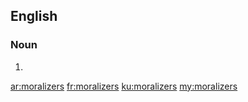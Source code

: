 ==English==

===Noun===
{{head|en|plural}}

# {{plural of|moralizer|lang=en}}

[[ar:moralizers]]
[[fr:moralizers]]
[[ku:moralizers]]
[[my:moralizers]]